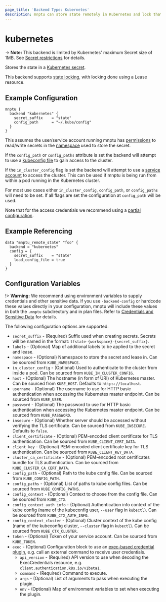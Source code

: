 ```yaml
---
page_title: 'Backend Type: Kubernetes'
description: mnptu can store state remotely in Kubernetes and lock that state.
---
```


# kubernetes

-> **Note:** This backend is limited by Kubernetes' maximum Secret size of 1MB. See [Secret restrictions](https://kubernetes.io/docs/concepts/configuration/secret/#restrictions) for details.

Stores the state in a [Kubernetes secret](https://kubernetes.io/docs/concepts/configuration/secret/).

This backend supports [state locking](/mnptu/language/state/locking), with locking done using a Lease resource.

## Example Configuration

```hcl
mnptu {
  backend "kubernetes" {
    secret_suffix    = "state"
    config_path      = "~/.kube/config"
  }
}
```

This assumes the user/service account running mnptu has [permissions](https://kubernetes.io/docs/reference/access-authn-authz/authorization/) to read/write secrets in the [namespace](https://kubernetes.io/docs/concepts/overview/working-with-objects/namespaces/) used to store the secret.

If the `config_path` or `config_paths` attribute is set the backend will attempt to use a [kubeconfig file](https://kubernetes.io/docs/concepts/configuration/organize-cluster-access-kubeconfig/) to gain access to the cluster.

If the `in_cluster_config` flag is set the backend will attempt to use a [service account](https://kubernetes.io/docs/tasks/configure-pod-container/configure-service-account/) to access the cluster. This can be used if mnptu is being run from within a pod running in the Kubernetes cluster.

For most use cases either `in_cluster_config`, `config_path`, or `config_paths` will need to be set. If all flags are set the configuration at `config_path` will be used.

Note that for the access credentials we recommend using a [partial configuration](/mnptu/language/settings/backends/configuration#partial-configuration).

## Example Referencing

```hcl
data "mnptu_remote_state" "foo" {
  backend = "kubernetes"
  config = {
    secret_suffix    = "state"
    load_config_file = true
  }
}
```

## Configuration Variables

!> **Warning:**  We recommend using environment variables to supply credentials and other sensitive data. If you use `-backend-config` or hardcode these values directly in your configuration, mnptu will include these values in both the `.mnptu` subdirectory and in plan files. Refer to [Credentials and Sensitive Data](/mnptu/language/settings/backends/configuration#credentials-and-sensitive-data) for details.

The following configuration options are supported:

* `secret_suffix` - (Required) Suffix used when creating secrets. Secrets will be named in the format: `tfstate-{workspace}-{secret_suffix}`.
* `labels` - (Optional) Map of additional labels to be applied to the secret and lease.
* `namespace` - (Optional) Namespace to store the secret and lease in. Can be sourced from `KUBE_NAMESPACE`.
* `in_cluster_config` - (Optional) Used to authenticate to the cluster from inside a pod. Can be sourced from `KUBE_IN_CLUSTER_CONFIG`.
* `host` - (Optional) The hostname (in form of URI) of Kubernetes master. Can be sourced from `KUBE_HOST`. Defaults to `https://localhost`.
* `username` - (Optional) The username to use for HTTP basic authentication when accessing the Kubernetes master endpoint. Can be sourced from `KUBE_USER`.
* `password` - (Optional) The password to use for HTTP basic authentication when accessing the Kubernetes master endpoint. Can be sourced from `KUBE_PASSWORD`.
* `insecure` - (Optional) Whether server should be accessed without verifying the TLS certificate. Can be sourced from `KUBE_INSECURE`. Defaults to `false`.
* `client_certificate` - (Optional) PEM-encoded client certificate for TLS authentication. Can be sourced from `KUBE_CLIENT_CERT_DATA`.
* `client_key` - (Optional) PEM-encoded client certificate key for TLS authentication. Can be sourced from `KUBE_CLIENT_KEY_DATA`.
* `cluster_ca_certificate` - (Optional) PEM-encoded root certificates bundle for TLS authentication. Can be sourced from `KUBE_CLUSTER_CA_CERT_DATA`.
* `config_path` - (Optional) Path to the kube config file. Can be sourced from `KUBE_CONFIG_PATH`.
* `config_paths` - (Optional) List of paths to kube config files. Can be sourced from `KUBE_CONFIG_PATHS`.
* `config_context` - (Optional) Context to choose from the config file. Can be sourced from `KUBE_CTX`.
* `config_context_auth_info` - (Optional) Authentication info context of the kube config (name of the kubeconfig user, `--user` flag in `kubectl`). Can be sourced from `KUBE_CTX_AUTH_INFO`.
* `config_context_cluster` - (Optional) Cluster context of the kube config (name of the kubeconfig cluster, `--cluster` flag in `kubectl`). Can be sourced from `KUBE_CTX_CLUSTER`.
* `token` - (Optional) Token of your service account.  Can be sourced from `KUBE_TOKEN`.
* `exec` - (Optional) Configuration block to use an [exec-based credential plugin](https://kubernetes.io/docs/reference/access-authn-authz/authentication/#client-go-credential-plugins), e.g. call an external command to receive user credentials.
  * `api_version` - (Required) API version to use when decoding the ExecCredentials resource, e.g. `client.authentication.k8s.io/v1beta1`.
  * `command` - (Required) Command to execute.
  * `args` - (Optional) List of arguments to pass when executing the plugin.
  * `env` - (Optional) Map of environment variables to set when executing the plugin.
